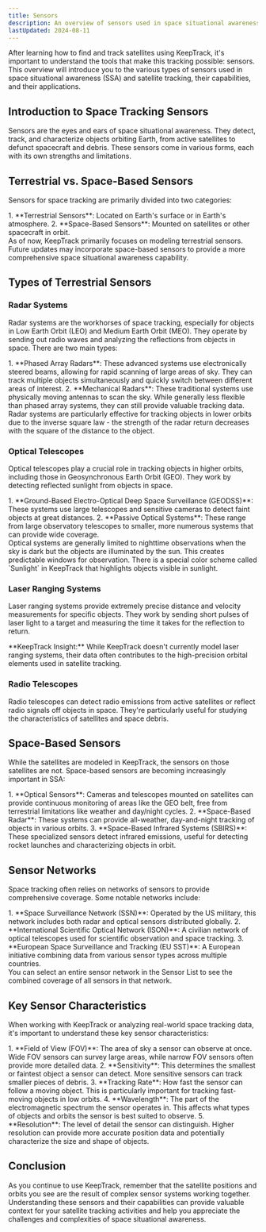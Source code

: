 ```yaml
---
title: Sensors
description: An overview of sensors used in space situational awareness and satellite tracking, including both terrestrial and space-based sensors.
lastUpdated: 2024-08-11
---
```



After learning how to find and track satellites using KeepTrack, it's important to understand the tools that make this tracking possible: sensors. This overview will introduce you to the various types of sensors used in space situational awareness (SSA) and satellite tracking, their capabilities, and their applications.

## Introduction to Space Tracking Sensors

Sensors are the eyes and ears of space situational awareness. They detect, track, and characterize objects orbiting Earth, from active satellites to defunct spacecraft and debris. These sensors come in various forms, each with its own strengths and limitations.

## Terrestrial vs. Space-Based Sensors

Sensors for space tracking are primarily divided into two categories:

<Steps>
1. **Terrestrial Sensors**: Located on Earth's surface or in Earth's atmosphere.
2. **Space-Based Sensors**: Mounted on satellites or other spacecraft in orbit.
</Steps>

<Aside>
As of now, KeepTrack primarily focuses on modeling terrestrial sensors. Future updates may incorporate space-based sensors to provide a more comprehensive space situational awareness capability.
</Aside>

## Types of Terrestrial Sensors

### Radar Systems

Radar systems are the workhorses of space tracking, especially for objects in Low Earth Orbit (LEO) and Medium Earth Orbit (MEO). They operate by sending out radio waves and analyzing the reflections from objects in space. There are two main types:

<Steps>
1. **Phased Array Radars**: These advanced systems use electronically steered beams, allowing for rapid scanning of large areas of sky. They can track multiple objects simultaneously and quickly switch between different areas of interest.
2. **Mechanical Radars**: These traditional systems use physically moving antennas to scan the sky. While generally less flexible than phased array systems, they can still provide valuable tracking data.
</Steps>

<Aside title="Technical Note">
Radar systems are particularly effective for tracking objects in lower orbits due to the inverse square law - the strength of the radar return decreases with the square of the distance to the object.
</Aside>

### Optical Telescopes

Optical telescopes play a crucial role in tracking objects in higher orbits, including those in Geosynchronous Earth Orbit (GEO). They work by detecting reflected sunlight from objects in space.

<Steps>
1. **Ground-Based Electro-Optical Deep Space Surveillance (GEODSS)**: These systems use large telescopes and sensitive cameras to detect faint objects at great distances.
2. **Passive Optical Systems**: These range from large observatory telescopes to smaller, more numerous systems that can provide wide coverage.
</Steps>

<Aside type="tip">
Optical systems are generally limited to nighttime observations when the sky is dark but the objects are illuminated by the sun. This creates predictable windows for observation. There is a special color scheme called `Sunlight` in KeepTrack that highlights objects visible in sunlight.
</Aside>

### Laser Ranging Systems

Laser ranging systems provide extremely precise distance and velocity measurements for specific objects. They work by sending short pulses of laser light to a target and measuring the time it takes for the reflection to return.

<Aside>
**KeepTrack Insight:** While KeepTrack doesn't currently model laser ranging systems, their data often contributes to the high-precision orbital elements used in satellite tracking.
</Aside>

### Radio Telescopes

Radio telescopes can detect radio emissions from active satellites or reflect radio signals off objects in space. They're particularly useful for studying the characteristics of satellites and space debris.

## Space-Based Sensors

While the satellites are modeled in KeepTrack, the sensors on those satellites are not. Space-based sensors are becoming increasingly important in SSA:

<Steps>
1. **Optical Sensors**: Cameras and telescopes mounted on satellites can provide continuous monitoring of areas like the GEO belt, free from terrestrial limitations like weather and day/night cycles.
2. **Space-Based Radar**: These systems can provide all-weather, day-and-night tracking of objects in various orbits.
3. **Space-Based Infrared Systems (SBIRS)**: These specialized sensors detect infrared emissions, useful for detecting rocket launches and characterizing objects in orbit.
</Steps>

## Sensor Networks

Space tracking often relies on networks of sensors to provide comprehensive coverage. Some notable networks include:

<Steps>
1. **Space Surveillance Network (SSN)**: Operated by the US military, this network includes both radar and optical sensors distributed globally.
2. **International Scientific Optical Network (ISON)**: A civilian network of optical telescopes used for scientific observation and space tracking.
3. **European Space Surveillance and Tracking (EU SST)**: A European initiative combining data from various sensor types across multiple countries.
</Steps>

<Aside type="tip">
You can select an entire sensor network in the Sensor List to see the combined coverage of all sensors in that network.
</Aside>


## Key Sensor Characteristics

When working with KeepTrack or analyzing real-world space tracking data, it's important to understand these key sensor characteristics:

<Steps>
1. **Field of View (FOV)**: The area of sky a sensor can observe at once. Wide FOV sensors can survey large areas, while narrow FOV sensors often provide more detailed data.
2. **Sensitivity**: This determines the smallest or faintest object a sensor can detect. More sensitive sensors can track smaller pieces of debris.
3. **Tracking Rate**: How fast the sensor can follow a moving object. This is particularly important for tracking fast-moving objects in low orbits.
4. **Wavelength**: The part of the electromagnetic spectrum the sensor operates in. This affects what types of objects and orbits the sensor is best suited to observe.
5. **Resolution**: The level of detail the sensor can distinguish. Higher resolution can provide more accurate position data and potentially characterize the size and shape of objects.
</Steps>

## Conclusion

As you continue to use KeepTrack, remember that the satellite positions and orbits you see are the result of complex sensor systems working together. Understanding these sensors and their capabilities can provide valuable context for your satellite tracking activities and help you appreciate the challenges and complexities of space situational awareness.